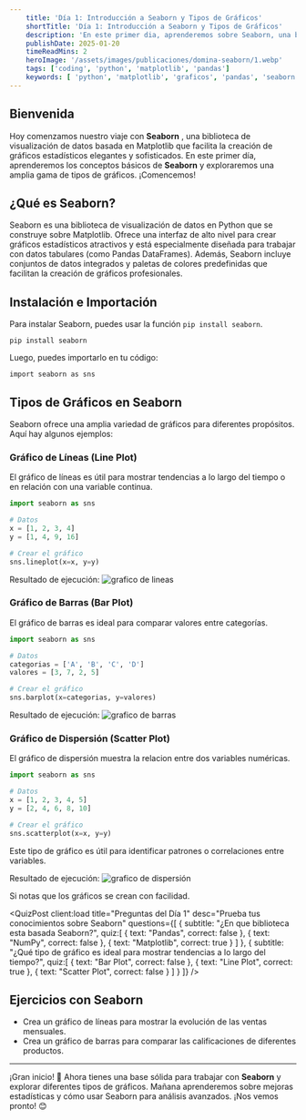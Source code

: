 ```yaml
---
    title: 'Día 1: Introducción a Seaborn y Tipos de Gráficos'
    shortTitle: 'Día 1: Introducción a Seaborn y Tipos de Gráficos'
    description: 'En este primer dia, aprenderemos sobre Seaborn, una biblioteca de visualización de datos en Python. ¡Comencemos!'
    publishDate: 2025-01-20
    timeReadMins: 2
    heroImage: '/assets/images/publicaciones/domina-seaborn/1.webp'
    tags: ['coding', 'python', 'matplotlib', 'pandas']
    keywords: [ 'python', 'matplotlib', 'graficos', 'pandas', 'seaborn', 'domina-seaborn' ]
---
```



## Bienvenida

Hoy comenzamos nuestro viaje con **Seaborn** , una biblioteca de visualización de datos basada en Matplotlib que facilita la creación de gráficos estadísticos elegantes y sofisticados. En este primer día, aprenderemos los conceptos básicos de **Seaborn** y exploraremos una amplia gama de tipos de gráficos. ¡Comencemos!

## ¿Qué es Seaborn?
Seaborn es una biblioteca de visualización de datos en Python que se construye sobre Matplotlib. Ofrece una interfaz de alto nivel para crear gráficos estadísticos atractivos y está especialmente diseñada para trabajar con datos tabulares (como Pandas DataFrames). Además, Seaborn incluye conjuntos de datos integrados y paletas de colores predefinidas que facilitan la creación de gráficos profesionales.

## Instalación e Importación

Para instalar Seaborn, puedes usar la función `pip install seaborn`.

```shell
pip install seaborn
```

Luego, puedes importarlo en tu código:

```shell
import seaborn as sns
```

## Tipos de Gráficos en Seaborn
Seaborn ofrece una amplia variedad de gráficos para diferentes propósitos. Aquí hay algunos ejemplos:

### Gráfico de Líneas (Line Plot)
El gráfico de líneas es útil para mostrar tendencias a lo largo del tiempo o en relación con una variable continua.

```python
import seaborn as sns

# Datos
x = [1, 2, 3, 4]
y = [1, 4, 9, 16]

# Crear el gráfico
sns.lineplot(x=x, y=y)
```
Resultado de ejecución:
![grafico de lineas](/assets/images/publicaciones/recursos/domina-seaborn/1.png)

### Gráfico de Barras (Bar Plot)

El gráfico de barras es ideal para comparar valores entre categorías.

```python
import seaborn as sns

# Datos
categorias = ['A', 'B', 'C', 'D']
valores = [3, 7, 2, 5]

# Crear el gráfico
sns.barplot(x=categorias, y=valores)
```

Resultado de ejecución:
![grafico de barras](/assets/images/publicaciones/recursos/domina-seaborn/2.png)

### Gráfico de Dispersión (Scatter Plot)

El gráfico de dispersión muestra la relacion entre dos variables numéricas.

```python
import seaborn as sns

# Datos
x = [1, 2, 3, 4, 5]
y = [2, 4, 6, 8, 10]

# Crear el gráfico
sns.scatterplot(x=x, y=y)
```
Este tipo de gráfico es útil para identificar patrones o correlaciones entre variables.

Resultado de ejecución:
![grafico de dispersión](/assets/images/publicaciones/recursos/domina-seaborn/3.png)

Si notas que los gráficos se crean con facilidad.



<QuizPost 
    client:load
    title="Preguntas del Día 1"
    desc="Prueba tus conocimientos sobre Seaborn"
    questions={[
        {
            subtitle: "¿En que biblioteca esta basada Seaborn?",
            quiz:[
                {
                    text: "Pandas",
                    correct: false
                },
                {
                    text: "NumPy",
                    correct: false
                },
                {
                    text: "Matplotlib",
                    correct: true
                }
            ]
            },
            {
            subtitle: "¿Qué tipo de gráfico es ideal para mostrar tendencias a lo largo del tiempo?",
            quiz:[
                {
                    text: "Bar Plot",
                    correct: false
                },
                {
                    text: "Line Plot",
                    correct: true
                },
                {
                    text: "Scatter Plot",
                    correct: false
                }
            ]
            }
    ]} 
/> 


## Ejercicios con Seaborn

- Crea un gráfico de líneas para mostrar la evolución de las ventas mensuales.
- Crea un gráfico de barras para comparar las calificaciones de diferentes productos.
     
<hr/> 


¡Gran inicio! 🎉 Ahora tienes una base sólida para trabajar con **Seaborn** y explorar diferentes tipos de gráficos. Mañana aprenderemos sobre mejoras estadísticas  y cómo usar Seaborn para análisis avanzados. ¡Nos vemos pronto! 😊
